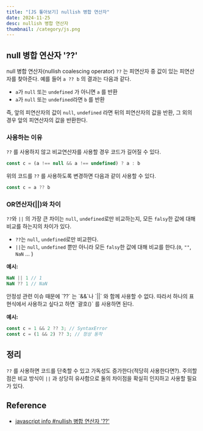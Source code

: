 ```yaml
---
title: "[JS 톺아보기] nullish 병합 연산자"
date: 2024-11-25
desc: nullish 병합 연산자
thumbnail: /category/js.png
---
```



## null 병합 연산자 '??'

null 병합 연산자(nullish coalescing operator) `??` 는 피연산자 중 값이 있는 피연산자를 찾아준다. 예를 들어 `a ?? b` 의 결과는 다음과 같다.
- `a`가 `null` 또는 `undefined` 가 아니면 `a` 를 반환
- `a`가 `null` 또는 `undefined`라면 `b` 를 반환

즉, 앞의 피연산자의 값이 `null`, `undefined` 라면 뒤의 피연산자의 값을 반환, 그 외의 경우 앞의 피연산자의 값을 반환한다.  

### 사용하는 이유

`??` 를 사용하지 않고 비교연산자를 사용할 경우 코드가 길어질 수 있다.

```js
const c = (a !== null && a !== undefined) ? a : b
```

위의 코드를 `??` 를 사용하도록 변경하면 다음과 같이 사용할 수 있다.

```js
const c = a ?? b
```



### OR연산자(||)와 차이

`??`와 `||` 의 가장 큰 차이는 `null`, `undefined`로만 비교하는지, 모든 `falsy`한 값에 대해 비교를 하는지의 차이가 있다. 
- `??`는 `null`, `undefined`로만 비교한다. 
- `||`는 `null`, `undefined` 뿐만 아니라 모든 `falsy`한 값에 대해 비교를 한다.(`0`, `""`, `NaN` ... )

**예시:**
```js
NaN || 1 // 1
NaN ?? 1 // NaN 
```

<Callout type="danger" title="주의점">
안정성 관련 이슈 때문에 `??` 는 `&&`나 `||` 와 함께 사용할 수 없다. 따라서 하나의 표현식에서 사용하고 싶다고 하면 `괄호()` 를 사용하면 된다.
</Callout>

**예시:**
```js
const c = 1 && 2 ?? 3; // SyntaxError
const c = (1 && 2) ?? 3; // 정상 동작
```

## 정리

`??` 를 사용하면 코드를 단축할 수 있고 가독성도 증가한다(적당히 사용한다면?). 주의할 점은 비교 방식이 `||` 과 상당히 유사함으로 둘의 차이점을 확실히 인지하고 사용할 필요가 있다.

## Reference

- [javascript info #nullish 병합 연산자 '??'](https://ko.javascript.info/nullish-coalescing-operator)